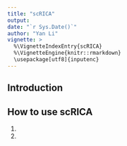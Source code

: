 ```yaml
---
title: "scRICA"
output: 
date: "`r Sys.Date()`"
author: "Yan Li"
vignette: >
  %\VignetteIndexEntry{scRICA}
  %\VignetteEngine{knitr::rmarkdown}
  \usepackage[utf8]{inputenc}
---
```


## Introduction

## How to use scRICA
1.
2.


